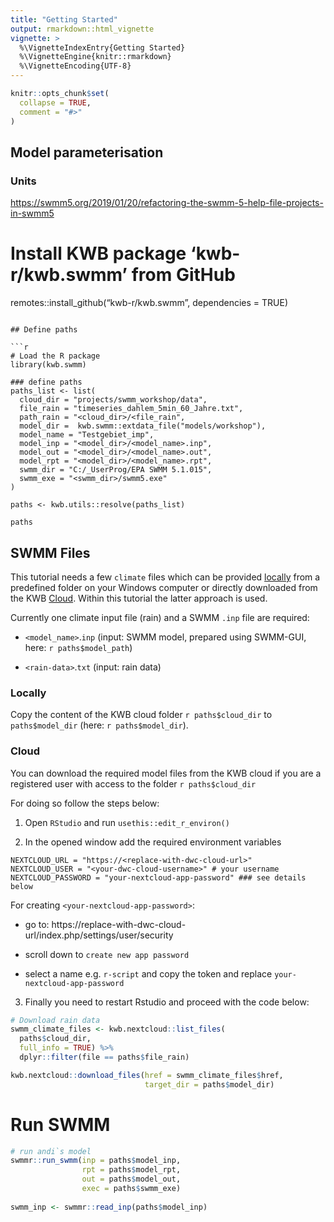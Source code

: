 ```yaml
---
title: "Getting Started"
output: rmarkdown::html_vignette
vignette: >
  %\VignetteIndexEntry{Getting Started}
  %\VignetteEngine{knitr::rmarkdown}
  %\VignetteEncoding{UTF-8}
---
```


```r
knitr::opts_chunk$set(
  collapse = TRUE,
  comment = "#>"
)
```


## Model parameterisation

### Units

[https://swmm5.org/2019/01/20/refactoring-the-swmm-5-help-file-projects-in-swmm5](https://swmm5.org/2019/01/20/refactoring-the-swmm-5-help-file-projects-in-swmm5)


# Install KWB package 'kwb-r/kwb.swmm' from GitHub
remotes::install_github("kwb-r/kwb.swmm", dependencies = TRUE)

```

## Define paths

```r
# Load the R package
library(kwb.swmm)

### define paths
paths_list <- list(
  cloud_dir = "projects/swmm_workshop/data",
  file_rain = "timeseries_dahlem_5min_60_Jahre.txt",
  path_rain = "<cloud_dir>/<file_rain",
  model_dir =  kwb.swmm::extdata_file("models/workshop"),
  model_name = "Testgebiet_imp",
  model_inp = "<model_dir>/<model_name>.inp",
  model_out = "<model_dir>/<model_name>.out",
  model_rpt = "<model_dir>/<model_name>.rpt",
  swmm_dir = "C:/_UserProg/EPA SWMM 5.1.015",
  swmm_exe = "<swmm_dir>/swmm5.exe"
)

paths <- kwb.utils::resolve(paths_list)

paths
```

## SWMM Files

This tutorial needs a few `climate` files which can be provided [locally](#locally)
from a predefined folder on your Windows computer or directly downloaded from
the KWB [Cloud](#cloud). Within this tutorial the latter approach is used. 

Currently one climate input file (rain) and a SWMM `.inp` file are required:

* `<model_name>`.`inp` (input: SWMM model, prepared using SWMM-GUI, here: `r paths$model_path`)

* `<rain-data>`.`txt` (input: rain data)


### Locally

Copy the content of the KWB cloud folder `r paths$cloud_dir` to `paths$model_dir` (here: `r paths$model_dir`).

### Cloud 

You can download the required model files from the KWB cloud if you are a 
registered user with access to the folder ``r paths$cloud_dir``

For doing so follow the steps below: 

1. Open `RStudio` and run `usethis::edit_r_environ()`

2. In the opened window add the required environment variables

```
NEXTCLOUD_URL = "https://<replace-with-dwc-cloud-url>"
NEXTCLOUD_USER = "<your-dwc-cloud-username>" # your username
NEXTCLOUD_PASSWORD = "your-nextcloud-app-password" ### see details below
```

For creating `<your-nextcloud-app-password>`:

* go to: https://replace-with-dwc-cloud-url/index.php/settings/user/security

* scroll down to `create new app password`

* select a name e.g. `r-script` and copy the token and replace `your-nextcloud-app-password`


3. Finally you need to restart Rstudio and proceed with the code below:

```r



# Download rain data
swmm_climate_files <- kwb.nextcloud::list_files(
  paths$cloud_dir,
  full_info = TRUE) %>% 
  dplyr::filter(file == paths$file_rain)

kwb.nextcloud::download_files(href = swmm_climate_files$href,
                              target_dir = paths$model_dir)

```

# Run SWMM

```r
# run andi`s model 
swmmr::run_swmm(inp = paths$model_inp,
                rpt = paths$model_rpt,
                out = paths$model_out,
                exec = paths$swmm_exe)
                
swmm_inp <- swmmr::read_inp(paths$model_inp)


```
